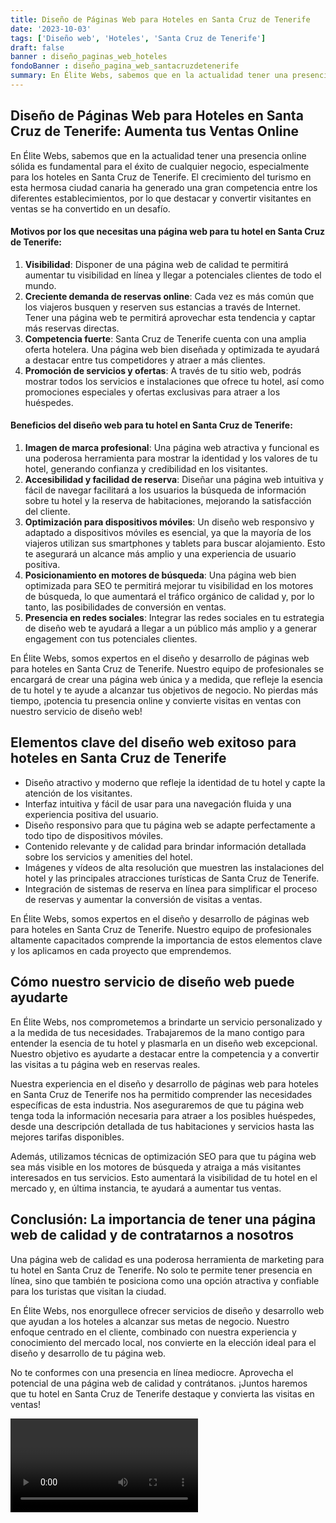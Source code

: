 ```yaml
---
title: Diseño de Páginas Web para Hoteles en Santa Cruz de Tenerife
date: '2023-10-03'
tags: ['Diseño web', 'Hoteles', 'Santa Cruz de Tenerife']
draft: false
banner : diseño_paginas_web_hoteles
fondoBanner : diseño_pagina_web_santacruzdetenerife
summary: En Élite Webs, sabemos que en la actualidad tener una presencia online sólida es fundamental para el éxito de cualquier negocio, especialmente para los hoteles en Santa Cruz de Tenerife. El crecimiento del turismo en esta hermosa ciudad canaria ha generado una gran competencia entre los diferentes establecimientos, por lo que destacar y convertir visitantes en ventas se ha convertido en un desafío.
---
```


## Diseño de Páginas Web para Hoteles en Santa Cruz de Tenerife: Aumenta tus Ventas Online

En Élite Webs, sabemos que en la actualidad tener una presencia online sólida es fundamental para el éxito de cualquier negocio, especialmente para los hoteles en Santa Cruz de Tenerife. El crecimiento del turismo en esta hermosa ciudad canaria ha generado una gran competencia entre los diferentes establecimientos, por lo que destacar y convertir visitantes en ventas se ha convertido en un desafío.

#### Motivos por los que necesitas una página web para tu hotel en Santa Cruz de Tenerife:

1. **Visibilidad**: Disponer de una página web de calidad te permitirá aumentar tu visibilidad en línea y llegar a potenciales clientes de todo el mundo.
2. **Creciente demanda de reservas online**: Cada vez es más común que los viajeros busquen y reserven sus estancias a través de Internet. Tener una página web te permitirá aprovechar esta tendencia y captar más reservas directas.
3. **Competencia fuerte**: Santa Cruz de Tenerife cuenta con una amplia oferta hotelera. Una página web bien diseñada y optimizada te ayudará a destacar entre tus competidores y atraer a más clientes.
4. **Promoción de servicios y ofertas**: A través de tu sitio web, podrás mostrar todos los servicios e instalaciones que ofrece tu hotel, así como promociones especiales y ofertas exclusivas para atraer a los huéspedes.

#### Beneficios del diseño web para tu hotel en Santa Cruz de Tenerife:

1. **Imagen de marca profesional**: Una página web atractiva y funcional es una poderosa herramienta para mostrar la identidad y los valores de tu hotel, generando confianza y credibilidad en los visitantes.
2. **Accesibilidad y facilidad de reserva**: Diseñar una página web intuitiva y fácil de navegar facilitará a los usuarios la búsqueda de información sobre tu hotel y la reserva de habitaciones, mejorando la satisfacción del cliente.
3. **Optimización para dispositivos móviles**: Un diseño web responsivo y adaptado a dispositivos móviles es esencial, ya que la mayoría de los viajeros utilizan sus smartphones y tablets para buscar alojamiento. Esto te asegurará un alcance más amplio y una experiencia de usuario positiva.
4. **Posicionamiento en motores de búsqueda**: Una página web bien optimizada para SEO te permitirá mejorar tu visibilidad en los motores de búsqueda, lo que aumentará el tráfico orgánico de calidad y, por lo tanto, las posibilidades de conversión en ventas.
5. **Presencia en redes sociales**: Integrar las redes sociales en tu estrategia de diseño web te ayudará a llegar a un público más amplio y a generar engagement con tus potenciales clientes.

En Élite Webs, somos expertos en el diseño y desarrollo de páginas web para hoteles en Santa Cruz de Tenerife. Nuestro equipo de profesionales se encargará de crear una página web única y a medida, que refleje la esencia de tu hotel y te ayude a alcanzar tus objetivos de negocio. No pierdas más tiempo, ¡potencia tu presencia online y convierte visitas en ventas con nuestro servicio de diseño web!

<GifSeo />

<Cta />

## Elementos clave del diseño web exitoso para hoteles en Santa Cruz de Tenerife

- Diseño atractivo y moderno que refleje la identidad de tu hotel y capte la atención de los visitantes.
- Interfaz intuitiva y fácil de usar para una navegación fluida y una experiencia positiva del usuario.
- Diseño responsivo para que tu página web se adapte perfectamente a todo tipo de dispositivos móviles.
- Contenido relevante y de calidad para brindar información detallada sobre los servicios y amenities del hotel.
- Imágenes y vídeos de alta resolución que muestren las instalaciones del hotel y las principales atracciones turísticas de Santa Cruz de Tenerife.
- Integración de sistemas de reserva en línea para simplificar el proceso de reservas y aumentar la conversión de visitas a ventas.

En Élite Webs, somos expertos en el diseño y desarrollo de páginas web para hoteles en Santa Cruz de Tenerife. Nuestro equipo de profesionales altamente capacitados comprende la importancia de estos elementos clave y los aplicamos en cada proyecto que emprendemos.

## Cómo nuestro servicio de diseño web puede ayudarte

En Élite Webs, nos comprometemos a brindarte un servicio personalizado y a la medida de tus necesidades. Trabajaremos de la mano contigo para entender la esencia de tu hotel y plasmarla en un diseño web excepcional. Nuestro objetivo es ayudarte a destacar entre la competencia y a convertir las visitas a tu página web en reservas reales.

Nuestra experiencia en el diseño y desarrollo de páginas web para hoteles en Santa Cruz de Tenerife nos ha permitido comprender las necesidades específicas de esta industria. Nos aseguraremos de que tu página web tenga toda la información necesaria para atraer a los posibles huéspedes, desde una descripción detallada de tus habitaciones y servicios hasta las mejores tarifas disponibles.

Además, utilizamos técnicas de optimización SEO para que tu página web sea más visible en los motores de búsqueda y atraiga a más visitantes interesados en tus servicios. Esto aumentará la visibilidad de tu hotel en el mercado y, en última instancia, te ayudará a aumentar tus ventas.

## Conclusión: La importancia de tener una página web de calidad y de contratarnos a nosotros

Una página web de calidad es una poderosa herramienta de marketing para tu hotel en Santa Cruz de Tenerife. No solo te permite tener presencia en línea, sino que también te posiciona como una opción atractiva y confiable para los turistas que visitan la ciudad.

En Élite Webs, nos enorgullece ofrecer servicios de diseño y desarrollo web que ayudan a los hoteles a alcanzar sus metas de negocio. Nuestro enfoque centrado en el cliente, combinado con nuestra experiencia y conocimiento del mercado local, nos convierte en la elección ideal para el diseño y desarrollo de tu página web.

No te conformes con una presencia en línea mediocre. Aprovecha el potencial de una página web de calidad y contrátanos. ¡Juntos haremos que tu hotel en Santa Cruz de Tenerife destaque y convierta las visitas en ventas!

<Video />

<CtaBot job='Hoteles' city='Santa Cruz de Tenerife'/>

<Gmaps query='Santa Cruz de Tenerife+españa+maps' />